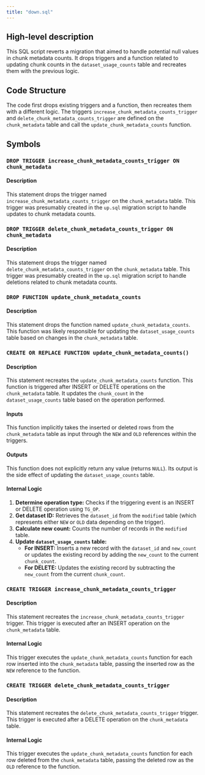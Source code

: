 ```yaml
---
title: "down.sql"
---
```


## High-level description
This SQL script reverts a migration that aimed to handle potential null values in chunk metadata counts. It drops triggers and a function related to updating chunk counts in the `dataset_usage_counts` table and recreates them with the previous logic.

## Code Structure
The code first drops existing triggers and a function, then recreates them with a different logic. The triggers `increase_chunk_metadata_counts_trigger` and `delete_chunk_metadata_counts_trigger` are defined on the `chunk_metadata` table and call the `update_chunk_metadata_counts` function.

## Symbols

### `DROP TRIGGER increase_chunk_metadata_counts_trigger ON chunk_metadata`
#### Description
This statement drops the trigger named `increase_chunk_metadata_counts_trigger` on the `chunk_metadata` table. This trigger was presumably created in the `up.sql` migration script to handle updates to chunk metadata counts.

### `DROP TRIGGER delete_chunk_metadata_counts_trigger ON chunk_metadata`
#### Description
This statement drops the trigger named `delete_chunk_metadata_counts_trigger` on the `chunk_metadata` table. This trigger was presumably created in the `up.sql` migration script to handle deletions related to chunk metadata counts.

### `DROP FUNCTION update_chunk_metadata_counts`
#### Description
This statement drops the function named `update_chunk_metadata_counts`. This function was likely responsible for updating the `dataset_usage_counts` table based on changes in the `chunk_metadata` table.

### `CREATE OR REPLACE FUNCTION update_chunk_metadata_counts()`
#### Description
This statement recreates the `update_chunk_metadata_counts` function. This function is triggered after INSERT or DELETE operations on the `chunk_metadata` table. It updates the `chunk_count` in the `dataset_usage_counts` table based on the operation performed.

#### Inputs
This function implicitly takes the inserted or deleted rows from the `chunk_metadata` table as input through the `NEW` and `OLD` references within the triggers.

#### Outputs
This function does not explicitly return any value (returns `NULL`). Its output is the side effect of updating the `dataset_usage_counts` table.

#### Internal Logic
1. **Determine operation type:** Checks if the triggering event is an INSERT or DELETE operation using `TG_OP`.
2. **Get dataset ID:** Retrieves the `dataset_id` from the `modified` table (which represents either `NEW` or `OLD` data depending on the trigger).
3. **Calculate new count:** Counts the number of records in the `modified` table.
4. **Update `dataset_usage_counts` table:**
    - **For INSERT:** Inserts a new record with the `dataset_id` and `new_count` or updates the existing record by adding the `new_count` to the current `chunk_count`.
    - **For DELETE:** Updates the existing record by subtracting the `new_count` from the current `chunk_count`.

### `CREATE TRIGGER increase_chunk_metadata_counts_trigger`
#### Description
This statement recreates the `increase_chunk_metadata_counts_trigger` trigger. This trigger is executed after an INSERT operation on the `chunk_metadata` table.

#### Internal Logic
This trigger executes the `update_chunk_metadata_counts` function for each row inserted into the `chunk_metadata` table, passing the inserted row as the `NEW` reference to the function.

### `CREATE TRIGGER delete_chunk_metadata_counts_trigger`
#### Description
This statement recreates the `delete_chunk_metadata_counts_trigger` trigger. This trigger is executed after a DELETE operation on the `chunk_metadata` table.

#### Internal Logic
This trigger executes the `update_chunk_metadata_counts` function for each row deleted from the `chunk_metadata` table, passing the deleted row as the `OLD` reference to the function.
